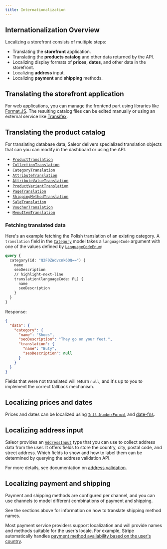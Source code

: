 ```yaml
---
title: Internationalization
---
```


## Internationalization Overview

Localizing a storefront consists of multiple steps:

- Translating the **storefront** application.
- Translating the **products catalog** and other data returned by the API.
- Localizing display formats of **prices**, **dates**, and other data in the storefront.
- Localizing **address** input.
- Localizing **payment** and **shipping** methods.

## Translating the storefront application

For web applications, you can manage the frontend part using libraries like [Format.JS](https://formatjs.io). The resulting catalog files can be edited manually or using an external service like [Transifex](https://www.transifex.com).

## Translating the product catalog

For translating database data, Saleor delivers specialized translation objects that can you can modify in the dashboard or using the API.

- [`ProductTranslation`](api-reference/products/objects/product-translation.mdx)
- [`CollectionTranslation`](api-reference/products/objects/collection-translation.mdx)
- [`CategoryTranslation`](api-reference/products/objects/category-translation.mdx)
- [`AttributeTranslation`](api-reference/attributes/objects/attribute-translation.mdx)
- [`AttributeValueTranslation`](api-reference/attributes/objects/attribute-value-translation.mdx)
- [`ProductVariantTranslation`](api-reference/products/objects/product-variant-translation.mdx)
- [`PageTranslation`](api-reference/pages/objects/page-translation.mdx)
- [`ShippingMethodTranslation`](api-reference/shipping/objects/shipping-method-translation.mdx)
- [`SaleTranslation`](api-reference/discounts/objects/sale-translation.mdx)
- [`VoucherTranslation`](api-reference/discounts/objects/voucher-translation.mdx)
- [`MenuItemTranslation`](api-reference/menu/objects/menu-item-translation.mdx)

### Fetching translated data

Here's an example fetching the Polish translation of an existing category. A `translation` field in the [`Category`](api-reference/products/objects/category.mdx) model takes a `languageCode` argument with one of the values defined by [`LanguageCodeEnum`](api-reference/miscellaneous/enums/language-code-enum.mdx):

```graphql
query {
  category(id: "Q2F0ZWdvcnk6OQ==") {
    name
    seoDescription
    // highlight-next-line
    translation(languageCode: PL) {
      name
      seoDescription
    }
  }
}
```

Response:

```json
{
  "data": {
    "category": {
      "name": "Shoes",
      "seoDescription": "They go on your feet.",
      "translation": {
        "name": "Buty",
        "seoDescription": null
      }
    }
  }
}
```

Fields that were not translated will return `null`, and it's up to you to implement the correct fallback mechanism.

## Localizing prices and dates

Prices and dates can be localized using [`Intl.NumberFormat`](https://developer.mozilla.org/en-US/docs/Web/JavaScript/Reference/Global_Objects/Intl/NumberFormat) and [date-fns](https://date-fns.org).

## Localizing address input

Saleor provides an [`AddressInput`](api-reference/miscellaneous/inputs/address-input.mdx) type that you can use to collect address data from the user. It offers fields to store the country, city, postal code, and street address. Which fields to show and how to label them can be determined by querying the address validation API.

For more details, see documentation on [address validation](developer/address.mdx).

## Localizing payment and shipping

Payment and shipping methods are configured per channel, and you can use channels to model different combinations of payment and shipping.

See the sections above for information on how to translate shipping method names.

Most payment service providers support localization and will provide names and methods suitable for the user's locale. For example, Stripe automatically handles [payment method availability based on the user's country](https://stripe.com/docs/connect/payment-method-available-countries).

